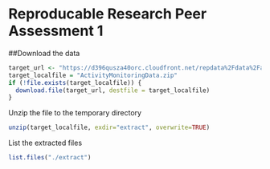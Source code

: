Reproducable Research Peer Assessment 1
========================================================

##Download the data 

```r
target_url <- "https://d396qusza40orc.cloudfront.net/repdata%2Fdata%2Factivity.zip"
target_localfile = "ActivityMonitoringData.zip"
if (!file.exists(target_localfile)) {
  download.file(target_url, destfile = target_localfile) 
}
```

Unzip the file to the temporary directory
```r
unzip(target_localfile, exdir="extract", overwrite=TRUE)
```

List the extracted files
```r
list.files("./extract")
```
